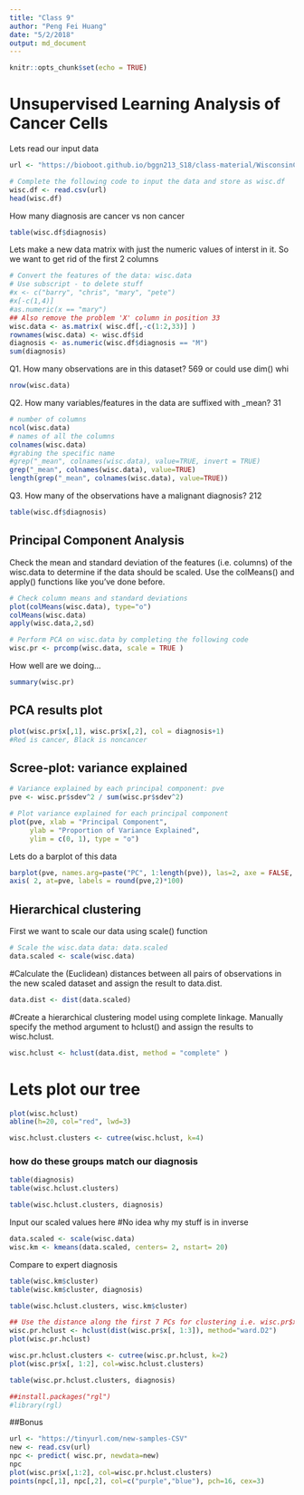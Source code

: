 ```yaml
---
title: "Class 9"
author: "Peng Fei Huang"
date: "5/2/2018"
output: md_document
---
```


```r
knitr::opts_chunk$set(echo = TRUE)
```

# Unsupervised Learning Analysis of Cancer Cells

Lets read our input data 

```r
url <- "https://bioboot.github.io/bggn213_S18/class-material/WisconsinCancer.csv"

# Complete the following code to input the data and store as wisc.df
wisc.df <- read.csv(url)
head(wisc.df)
```

How many diagnosis are cancer vs non cancer 
```r
table(wisc.df$diagnosis)
```

Lets make a new data matrix with just the numeric values of interst in it. So we want to get rid of the first 2 columns 
```r
# Convert the features of the data: wisc.data
# Use subscript - to delete stuff
#x <- c("barry", "chris", "mary", "pete")
#x[-c(1,4)]
#as.numeric(x == "mary")
## Also remove the problem 'X' column in position 33 
wisc.data <- as.matrix( wisc.df[,-c(1:2,33)] )
rownames(wisc.data) <- wisc.df$id
diagnosis <- as.numeric(wisc.df$diagnosis == "M")
sum(diagnosis)
```


Q1. How many observations are in this dataset?
569 or could use dim() whi
```r
nrow(wisc.data)

```

Q2. How many variables/features in the data are suffixed with _mean?
31
```r
# number of columns
ncol(wisc.data)
# names of all the columns
colnames(wisc.data)
#grabing the specific name 
#grep("_mean", colnames(wisc.data), value=TRUE, invert = TRUE)
grep("_mean", colnames(wisc.data), value=TRUE)
length(grep("_mean", colnames(wisc.data), value=TRUE))
```

Q3. How many of the observations have a malignant diagnosis?
212
```r
table(wisc.df$diagnosis)
```


## Principal Component Analysis 
Check the mean and standard deviation of the features (i.e. columns) of the wisc.data to determine if the data should be scaled. Use the  colMeans() and apply() functions like you’ve done before.

```r
# Check column means and standard deviations
plot(colMeans(wisc.data), type="o")
colMeans(wisc.data)
apply(wisc.data,2,sd)
```


```r
# Perform PCA on wisc.data by completing the following code
wisc.pr <- prcomp(wisc.data, scale = TRUE )
```

How well are we doing...
```r
summary(wisc.pr)
```

## PCA results plot

```r
plot(wisc.pr$x[,1], wisc.pr$x[,2], col = diagnosis+1)
#Red is cancer, Black is noncancer

```


## Scree-plot: variance explained 

```r
# Variance explained by each principal component: pve
pve <- wisc.pr$sdev^2 / sum(wisc.pr$sdev^2)

# Plot variance explained for each principal component
plot(pve, xlab = "Principal Component", 
     ylab = "Proportion of Variance Explained", 
     ylim = c(0, 1), type = "o")
```


Lets do a barplot of this data  
```r
barplot(pve, names.arg=paste("PC", 1:length(pve)), las=2, axe = FALSE, ylab = "Proportion of Variance")
axis( 2, at=pve, labels = round(pve,2)*100)
```


## Hierarchical clustering 

First we want to scale our data using scale() function

```r
# Scale the wisc.data data: data.scaled
data.scaled <- scale(wisc.data)
```

#Calculate the (Euclidean) distances between all pairs of observations in the new scaled dataset and assign the result to data.dist.

```r
data.dist <- dist(data.scaled)

```
#Create a hierarchical clustering model using complete linkage. Manually specify the method argument to hclust() and assign the results to  wisc.hclust.

```r
wisc.hclust <- hclust(data.dist, method = "complete" )

```
# Lets plot our tree 
```r
plot(wisc.hclust)
abline(h=20, col="red", lwd=3)
```



```r
wisc.hclust.clusters <- cutree(wisc.hclust, k=4)

```
### how do these groups match our diagnosis 
```r
table(diagnosis)
table(wisc.hclust.clusters)
```
```r
table(wisc.hclust.clusters, diagnosis)
```



Input our scaled values here
#No idea why my stuff is in inverse
```r
data.scaled <- scale(wisc.data)
wisc.km <- kmeans(data.scaled, centers= 2, nstart= 20)
```

Compare to expert diagnosis
```r
table(wisc.km$cluster)
table(wisc.km$cluster, diagnosis)
```

```r
table(wisc.hclust.clusters, wisc.km$cluster)
```



```r
## Use the distance along the first 7 PCs for clustering i.e. wisc.pr$x[, 1:7]
wisc.pr.hclust <- hclust(dist(wisc.pr$x[, 1:3]), method="ward.D2")
plot(wisc.pr.hclust)
```

```r
wisc.pr.hclust.clusters <- cutree(wisc.pr.hclust, k=2)
plot(wisc.pr$x[, 1:2], col=wisc.hclust.clusters)
```

```r
table(wisc.pr.hclust.clusters, diagnosis)

```



```r
##install.packages("rgl")
#library(rgl)
```

##Bonus

```r
url <- "https://tinyurl.com/new-samples-CSV"
new <- read.csv(url)
npc <- predict( wisc.pr, newdata=new)
npc
plot(wisc.pr$x[,1:2], col=wisc.pr.hclust.clusters)
points(npc[,1], npc[,2], col=c("purple","blue"), pch=16, cex=3)
```






















